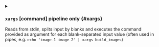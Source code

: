 

<details className="config-field -function" data-expandable="false">
<summary>

### `xargs` <span className="config-field-type">[command]</span> <span className="config-field-enum"></span> <span className="config-field-default -return"></span> <span className="config-field-required" data-required="false">pipeline only</span>  {#xargs}

Reads from stdin, splits input by blanks and executes the command provided as argument for each blank-separated input value (often used in pipes, e.g. `echo 'image-1 image-2' | xargs build_images`)

</summary>



</details>
